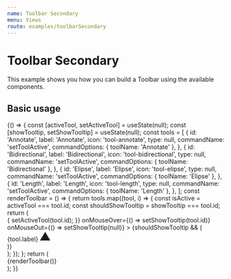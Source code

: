 ```yaml
---
name: Toolbar Secondary
menu: Views
route: examples/toolbarSecondary
---
```



# Toolbar Secondary

This example shows you how you can build a Toolbar using the available
components.

## Basic usage

<Playground>
  {() => {
    const [activeTool, setActiveTool] = useState(null);
    const [showTooltip, setShowTooltip] = useState(null);
    const tools = [
      {
        id: 'Annotate',
        label: 'Annotate',
        icon: 'tool-annotate',
        type: null,
        commandName: 'setToolActive',
        commandOptions: { toolName: 'Annotate' },
      },
      {
        id: 'Bidirectional',
        label: 'Bidirectional',
        icon: 'tool-bidirectional',
        type: null,
        commandName: 'setToolActive',
        commandOptions: { toolName: 'Bidirectional' },
      },
      {
        id: 'Elipse',
        label: 'Elipse',
        icon: 'tool-elipse',
        type: null,
        commandName: 'setToolActive',
        commandOptions: { toolName: 'Elipse' },
      },
      {
        id: 'Length',
        label: 'Length',
        icon: 'tool-length',
        type: null,
        commandName: 'setToolActive',
        commandOptions: { toolName: 'Length' },
      },
    ];
    const renderToolbar = () => {
      return tools.map((tool, i) => {
        const isActive = activeTool === tool.id;
        const shouldShowTooltip = showTooltip === tool.id;
        return (
          <div className="relative flex justify-center" key={tool.id}>
            <IconButton
              variant={isActive ? 'contained' : 'text'}
              className={classnames('mx-1', {
                'text-black': isActive,
                'text-white hover:bg-secondary-dark hover:text-white focus:bg-secondary-dark focus:text-white': !isActive,
              })}
              onClick={(e) => {
                setActiveTool(tool.id);
              }}
              onMouseOver={() => setShowTooltip(tool.id)}
              onMouseOut={() => setShowTooltip(null)}
            >
              <Icon name={tool.icon} />
            </IconButton>
            {shouldShowTooltip && (
              <div
                className={classnames(
                  'tooltip absolute bg-primary-dark border border-secondary-main text-white text-base rounded py-1 px-4 inset-x-auto top-full mt-2 w-max-content'
                )}
              >
                {tool.label}
                <svg
                  className="absolute text-primary-dark w-full h-4 left-0 stroke-secondary-main"
                  style={{ top: -15 }}
                  xmlns="http://www.w3.org/2000/svg"
                  width="24"
                  height="24"
                  viewBox="0 0 24 24"
                >
                  <path fill="currentColor" d="M24 22h-24l12-20z" />
                </svg>
              </div>
            )}
          </div>
        );
      });
    };
    return (
      <div className="p-10">
        <div
          className={classnames(
            'flex w-full items-center bg-primary-dark px-3 py-2'
          )}
        >
          <div className="flex items-center">{renderToolbar()}</div>
        </div>
      </div>
    );
  }}
</Playground>
